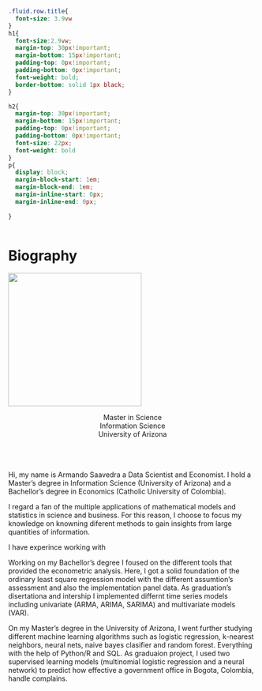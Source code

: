 
```css
.fluid.row.title{
  font-size: 3.9vw
}
h1{
  font-size:2.9vw;
  margin-top: 30px!important;
  margin-bottom: 15px!important;
  padding-top: 0px!important;
  padding-bottom: 0px!important;
  font-weight: bold;
  border-bottom: solid 1px black;
}

h2{
  margin-top: 30px!important;
  margin-bottom: 15px!important;
  padding-top: 0px!important;
  padding-bottom: 0px!important;
  font-size: 22px;
  font-weight: bold
}
p{
  display: block;
  margin-block-start: 1em;
  margin-block-end: 1em;
  margin-inline-start: 0px;
  margin-inline-end: 0px;
  
}
  

```


# Biography


<div class = "row">
  
<div class = "col-lg-3">
<img src="Portrait.png" width="270px">
<p align="center">
  Master in Science
  <br>
  Information Science
  <br>
  University of Arizona
  <br>
  <br>
</p>

</div>
  
  
<div class = "col-lg-9">
<br><br> Hi, my name is Armando Saavedra a Data Scientist and Economist. I hold a Master's degree in Information Science (University of Arizona) and a Bachellor's degree in Economics (Catholic University of Colombia).

I regard a fan of the multiple applications of mathematical models and statistics in science and business. For this reason, I choose to focus my knowledge on knowning diferent methods to gain insights from large quantities of information. 

I have experince working with 


Working on my Bachellor's degree I foused on the different tools that provided the econometric analysis. Here, I got a solid foundation of the ordinary least square regression model with the different assumtion's assessment and also the implementation panel data. As graduation's disertationa and intership I implemented  differnt time series models including univariate (ARMA, ARIMA, SARIMA) and multivariate models (VAR).

On my Master's degree in the University of Arizona, I went further studying different machine learning algorithms such as logistic regression, k-nearest neighbors, neural nets, naive bayes clasifier and random forest. Everything with the help of Python/R and SQL. As graduaion project, I used two supervised learning models (multinomial logistic regression and a neural network) to predict how effective a government office in Bogota, Colombia, handle complains.   

</div>

</div>







